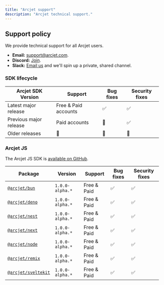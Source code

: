 ```yaml
---
title: "Arcjet support"
description: "Arcjet technical support."
---
```


## Support policy

We provide technical support for all Arcjet users.

- **Email:** [support@arcjet.com](mailto:support@arcjet.com).
- **Discord:** [Join](https://arcjet.com/discord).
- **Slack:** [Email us](mailto:support@arcjet.com) and we'll spin up a private,
  shared channel.

### SDK lifecycle

| Arcjet SDK Version     | Support              | Bug fixes | Security fixes |
| ---------------------- | -------------------- | --------- | -------------- |
| Latest major release   | Free & Paid accounts | ✅        | ✅             |
| Previous major release | Paid accounts        | 🚫        | ✅             |
| Older releases         | 🚫                   | 🚫        | 🚫             |

### Arcjet JS

The Arcjet JS SDK is [available on GitHub](https://github.com/arcjet/arcjet-js).

| Package                                                                | Version         | Support     | Bug fixes | Security fixes |
| ---------------------------------------------------------------------- | --------------- | ----------- | --------- | -------------- |
| [`@arcjet/bun`](https://www.npmjs.com/package/@arcjet/bun)             | `1.0.0-alpha.*` | Free & Paid | ✅        | ✅             |
| [`@arcjet/deno`](https://www.npmjs.com/package/@arcjet/deno)           | `1.0.0-alpha.*` | Free & Paid | ✅        | ✅             |
| [`@arcjet/nest`](https://www.npmjs.com/package/@arcjet/nest)           | `1.0.0-alpha.*` | Free & Paid | ✅        | ✅             |
| [`@arcjet/next`](https://www.npmjs.com/package/@arcjet/next)           | `1.0.0-alpha.*` | Free & Paid | ✅        | ✅             |
| [`@arcjet/node`](https://www.npmjs.com/package/@arcjet/node)           | `1.0.0-alpha.*` | Free & Paid | ✅        | ✅             |
| [`@arcjet/remix`](https://www.npmjs.com/package/@arcjet/remix)         | `1.0.0-alpha.*` | Free & Paid | ✅        | ✅             |
| [`@arcjet/sveltekit`](https://www.npmjs.com/package/@arcjet/sveltekit) | `1.0.0-alpha.*` | Free & Paid | ✅        | ✅             |
